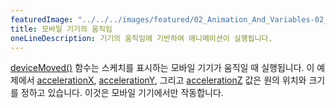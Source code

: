 ---
featuredImage: "../../../images/featured/02_Animation_And_Variables-02_Mobile_Device_Movement-thumbnail.jpg"
title: 모바일 기기의 움직임
oneLineDescription: 기기의 움직임에 기반하여 애니메이션이 실행됩니다.
---

<a href="https://p5js.org/reference/p5/deviceMoved" target="_blank">deviceMoved()</a> 함수는 스케치를 표시하는 모바일 기기가 움직일 때 실행됩니다.
이 예제에서 <a href="https://p5js.org/reference/p5/accelerationX" target="_blank">accelerationX</a>,
<a href="https://p5js.org/reference/p5/accelerationY" target="_blank">accelerationY</a>,
그리고 <a href="https://p5js.org/reference/p5/accelerationZ" target="_blank">accelerationZ</a> 값은 원의 위치와 크기를 정하고 있습니다.
이것은 모바일 기기에서만 작동합니다.
